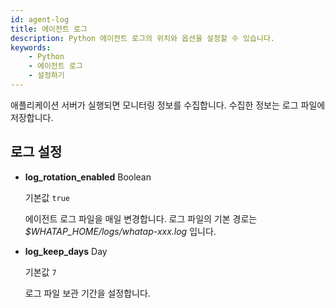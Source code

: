 ```yaml
---
id: agent-log
title: 에이전트 로그
description: Python 에이전트 로그의 위치와 옵션을 설정할 수 있습니다.
keywords:
    - Python
    - 에이전트 로그
    - 설정하기
---
```


애플리케이션 서버가 실행되면 모니터링 정보를 수집합니다. 수집한 정보는 로그 파일에 저장합니다.

## 로그 설정

* **log_rotation_enabled** <span class='type'>Boolean</span>

  기본값 `true`

  에이전트 로그 파일을 매일 변경합니다. 로그 파일의 기본 경로는 *$WHATAP_HOME/logs/whatap-xxx.log* 입니다.

* **log_keep_days** <span class='type'>Day</span>

  기본값 `7`

  로그 파일 보관 기간을 설정합니다.

